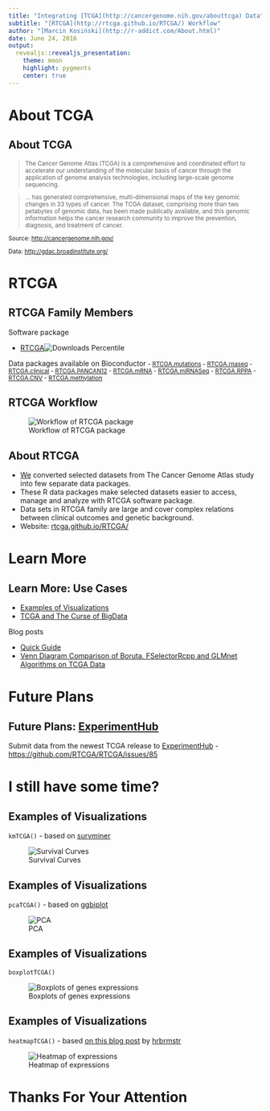 ```yaml
---
title: "Integrating [TCGA](http://cancergenome.nih.gov/abouttcga) Data"
subtitle: "[RTCGA](http://rtcga.github.io/RTCGA/) Workflow"
author: "[Marcin Kosiński](http://r-addict.com/About.html)"
date: June 24, 2016
output:
  revealjs::revealjs_presentation:
    theme: moon
    highlight: pygments
    center: true
---
```


# About TCGA

## About TCGA

<small>

> The Cancer Genome Atlas (TCGA) is a comprehensive and coordinated effort to accelerate our understanding of the molecular basis of cancer through the application of genome analysis technologies, including large-scale genome sequencing.

> ... has generated comprehensive, multi-dimensional maps of the key genomic changes in 33 types of cancer. The TCGA dataset, comprising more than two petabytes of genomic data, has been made publically available, and this genomic information helps the cancer research community to improve the prevention, diagnosis, and treatment of cancer.

Source: [http://cancergenome.nih.gov/](http://cancergenome.nih.gov/)

Data: [http://gdac.broadinstitute.org/](http://gdac.broadinstitute.org/)

</small>

# RTCGA 

## RTCGA Family Members

Software package

- [RTCGA](http://bioconductor.org/packages/RTCGA/)![Downloads Percentile](https://www.bioconductor.org/shields/downloads/RTCGA.svg)

Data packages available on Bioconductor
<small>
- [RTCGA.mutations](http://bioconductor.org/packages/RTCGA.mutations/)
- [RTCGA.rnaseq](http://bioconductor.org/packages/RTCGA.rnaseq/)
- [RTCGA.clinical](http://bioconductor.org/packages/RTCGA.clinical/)
- [RTCGA.PANCAN12](http://bioconductor.org/packages/RTCGA.PANCAN12/)
- [RTCGA.mRNA](http://bioconductor.org/packages/RTCGA.mRNA/)
- [RTCGA.miRNASeq](http://bioconductor.org/packages/RTCGA.miRNASeq/)
- [RTCGA.RPPA](http://bioconductor.org/packages/RTCGA.RPPA/)
- [RTCGA.CNV](http://bioconductor.org/packages/RTCGA.CNV/)
- [RTCGA.methylation](http://bioconductor.org/packages/RTCGA.methylation/)
</small>

## RTCGA Workflow

![Workflow of RTCGA package](https://raw.githubusercontent.com/RTCGA/RTCGA/master/RTCGA_workflow_ver3.png)

## About RTCGA

- [We](https://github.com/orgs/RTCGA/people) converted selected datasets from The Cancer Genome Atlas study into few separate data packages. 
- These R data packages make selected datasets easier to access, manage and analyze with RTCGA software package. 
- Data sets in RTCGA family are large and cover complex relations between clinical outcomes and genetic background.
- Website: [rtcga.github.io/RTCGA/](http://rtcga.github.io/RTCGA/)

# Learn More

## Learn More: Use Cases

- [Examples of Visualizations](http://rtcga.github.io/RTCGA/Visualizations.html)
- [TCGA and The Curse of BigData](http://rtcga.github.io/RTCGA/Usecases.html)

Blog posts

- [Quick Guide](http://r-addict.com/2016/05/04/RTCGA-Quick-Guide.html) 
- [Venn Diagram Comparison of Boruta, FSelectorRcpp and GLMnet Algorithms on TCGA Data](http://www.r-bloggers.com/venn-diagram-comparison-of-boruta-fselectorrcpp-and-glmnet-algorithms/)

# Future Plans

## Future Plans: [ExperimentHub](http://bioconductor.org/packages/ExperimentHub/)

Submit data from the newest TCGA release to [ExperimentHub](http://bioconductor.org/packages/ExperimentHub/) - [https://github.com/RTCGA/RTCGA/issues/85](https://github.com/RTCGA/RTCGA/issues/85)

# I still have some time?

## Examples of Visualizations

`kmTCGA()` - based on [survminer](https://cran.r-project.org/web/packages/survminer/index.html)

![Survival Curves](https://raw.githubusercontent.com/RTCGA/RTCGA/master/devel/bioinfo_article/figures/km.png)

## Examples of Visualizations

`pcaTCGA()` - based on [ggbiplot](https://github.com/vqv/ggbiplot)

![PCA](https://raw.githubusercontent.com/RTCGA/RTCGA/master/devel/bioinfo_article/figures/pca.png)

## Examples of Visualizations

`boxplotTCGA()`

![Boxplots of genes expressions](https://raw.githubusercontent.com/RTCGA/RTCGA/master/devel/bioinfo_article/figures/boxplots.png)

## Examples of Visualizations

`heatmapTCGA()` - based [on this blog post](http://www.r-bloggers.com/making-faceted-heatmaps-with-ggplot2/) by [hrbrmstr](http://www.r-bloggers.com/author/hrbrmstr/)

![Heatmap of expressions](https://raw.githubusercontent.com/RTCGA/RTCGA/master/devel/bioinfo_article/figures/heatmap.png)

# Thanks For Your Attention